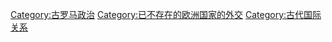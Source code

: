 [[Category:古罗马政治|Category:古罗马政治]]
[[Category:已不存在的欧洲国家的外交|Category:已不存在的欧洲国家的外交]]
[[Category:古代国际关系|Category:古代国际关系]]